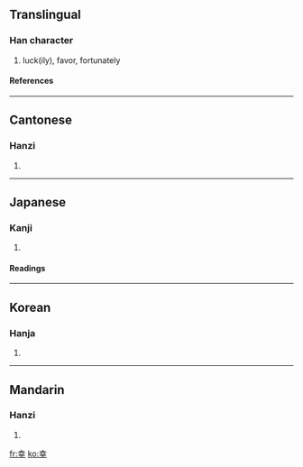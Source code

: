 {{see|倖}}

==Translingual==
===Han character===
{{Han char|rn=51|rad=干|as=05|sn=8|four=4040<sub>1</sub>|canj=土廿十 (GTJ)}}
# luck(ily), favor, fortunately
====References====
{{Han ref|kx=0341.010|dkj=09176|dj=0649.090|hdz=10434.080|uh=5E78|ud=24184|bh=A9AF|bd=43439}}
----
==Cantonese==
===Hanzi===
{{yue-hanzi|jyut=|y=hang6}}
# {{defn|Cantonese}}
----
==Japanese==
===Kanji===
{{ja-kanji|grade=|rs=干05}}
# {{defn|Japanese}} 
====Readings====
{{ja-readings|on=[[こう]] (kō)|kun=[[さいわい]] (saiwai), [[しあわせ]] (shiawase), [[さち]] (sachi)}}
----
==Korean==
===Hanja===
{{ko-hanja|hangeul=행|rv=haeng|mr=haeng}}
# {{defn|Korean}}
----
==Mandarin==
===Hanzi===
{{cmn-hanzi|pin=[[hán]] (han2), [[xìng]] (xing4)|wg=han<sup>2</sup>, hsing<sup>4</sup>}}
# {{defn|Mandarin}}

[[fr:幸]]
[[ko:幸]]